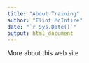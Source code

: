 ```yaml
---
title: "About Training"
author: "Eliot McIntire"
date: "`r Sys.Date()`"
output: html_document
---
```


More about this web site
